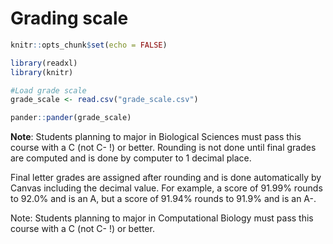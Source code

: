 # Grading scale


```r
knitr::opts_chunk$set(echo = FALSE)

library(readxl)
library(knitr)

#Load grade scale
grade_scale <- read.csv("grade_scale.csv")

pander::pander(grade_scale)

```



**Note**: Students planning to major in Biological Sciences must pass this course with a C (not C- !) or better.  Rounding is not done until final grades are computed and is done by computer to 1 decimal place. 

Final letter grades are assigned after rounding and is done automatically by Canvas including the decimal value. For example, a score of 91.99% rounds to 92.0% and is an A, but a score of 91.94% rounds to 91.9% and is an A-.


Note: Students planning to major in Computational Biology must pass this course with a C (not C- !) or better.


